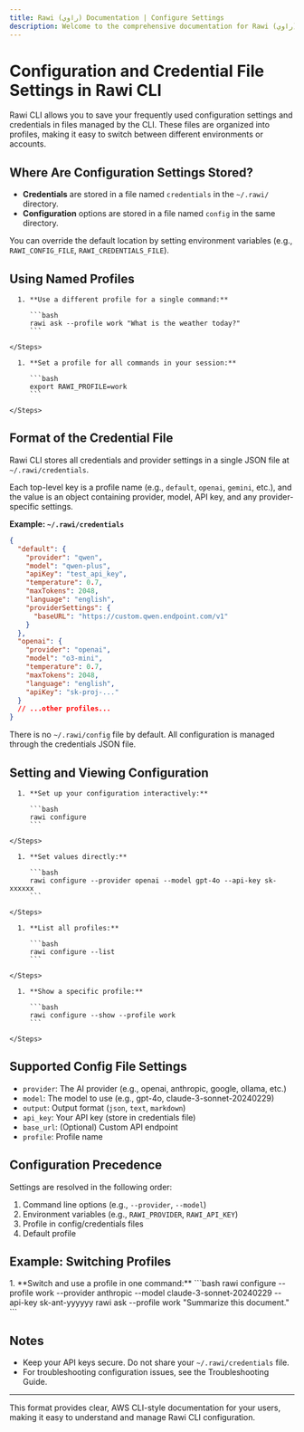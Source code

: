 ```yaml
---
title: Rawi (راوي) Documentation | Configure Settings
description: Welcome to the comprehensive documentation for Rawi (راوي), a developer-friendly AI-powered CLI tool for your terminal.
---
```



# Configuration and Credential File Settings in Rawi CLI

Rawi CLI allows you to save your frequently used configuration settings and credentials in files managed by the CLI. These files are organized into profiles, making it easy to switch between different environments or accounts.

## Where Are Configuration Settings Stored?

- **Credentials** are stored in a file named `credentials` in the `~/.rawi/` directory.
- **Configuration** options are stored in a file named `config` in the same directory.

You can override the default location by setting environment variables (e.g., `RAWI_CONFIG_FILE`, `RAWI_CREDENTIALS_FILE`).

## Using Named Profiles

<Tabs>
  <TabItem label="Command Line Option" icon="terminal">
    <Steps>
    
      1. **Use a different profile for a single command:**

         ```bash
         rawi ask --profile work "What is the weather today?"
         ```

    </Steps>

  </TabItem>
  <TabItem label="Environment Variable" icon="key">
    <Steps>

      1. **Set a profile for all commands in your session:**

         ```bash
         export RAWI_PROFILE=work
         ```

    </Steps>

  </TabItem>
</Tabs>

## Format of the Credential File

Rawi CLI stores all credentials and provider settings in a single JSON file at `~/.rawi/credentials`.

Each top-level key is a profile name (e.g., `default`, `openai`, `gemini`, etc.), and the value is an object containing provider, model, API key, and any provider-specific settings.

**Example: `~/.rawi/credentials`**

```json
{
  "default": {
    "provider": "qwen",
    "model": "qwen-plus",
    "apiKey": "test_api_key",
    "temperature": 0.7,
    "maxTokens": 2048,
    "language": "english",
    "providerSettings": {
      "baseURL": "https://custom.qwen.endpoint.com/v1"
    }
  },
  "openai": {
    "provider": "openai",
    "model": "o3-mini",
    "temperature": 0.7,
    "maxTokens": 2048,
    "language": "english",
    "apiKey": "sk-proj-..."
  }
  // ...other profiles...
}
```

There is no `~/.rawi/config` file by default. All configuration is managed through the credentials JSON file.

## Setting and Viewing Configuration

<Tabs>
  <TabItem label="Interactive" icon="terminal">
    <Steps>

      1. **Set up your configuration interactively:**

         ```bash
         rawi configure
         ```

    </Steps>

  </TabItem>
  <TabItem label="Direct CLI" icon="gear">
    <Steps>

      1. **Set values directly:**

         ```bash
         rawi configure --provider openai --model gpt-4o --api-key sk-xxxxxx
         ```

    </Steps>

  </TabItem>
  <TabItem label="List Profiles" icon="list">
    <Steps>

      1. **List all profiles:**

         ```bash
         rawi configure --list
         ```

    </Steps>

  </TabItem>
  <TabItem label="Show Profile" icon="person">
    <Steps>

      1. **Show a specific profile:**

         ```bash
         rawi configure --show --profile work
         ```

    </Steps>

  </TabItem>
</Tabs>

## Supported Config File Settings

- `provider`: The AI provider (e.g., openai, anthropic, google, ollama, etc.)
- `model`: The model to use (e.g., gpt-4o, claude-3-sonnet-20240229)
- `output`: Output format (`json`, `text`, `markdown`)
- `api_key`: Your API key (store in credentials file)
- `base_url`: (Optional) Custom API endpoint
- `profile`: Profile name

## Configuration Precedence

Settings are resolved in the following order:

1. Command line options (e.g., `--provider`, `--model`)
2. Environment variables (e.g., `RAWI_PROVIDER`, `RAWI_API_KEY`)
3. Profile in config/credentials files
4. Default profile

## Example: Switching Profiles

<Steps>
  1. **Switch and use a profile in one command:** ```bash rawi configure
  --profile work --provider anthropic --model claude-3-sonnet-20240229 --api-key
  sk-ant-yyyyyy rawi ask --profile work "Summarize this document." ```
</Steps>

## Notes

- Keep your API keys secure. Do not share your `~/.rawi/credentials` file.
- For troubleshooting configuration issues, see the Troubleshooting Guide.

---

This format provides clear, AWS CLI-style documentation for your users, making it easy to understand and manage Rawi CLI configuration.
